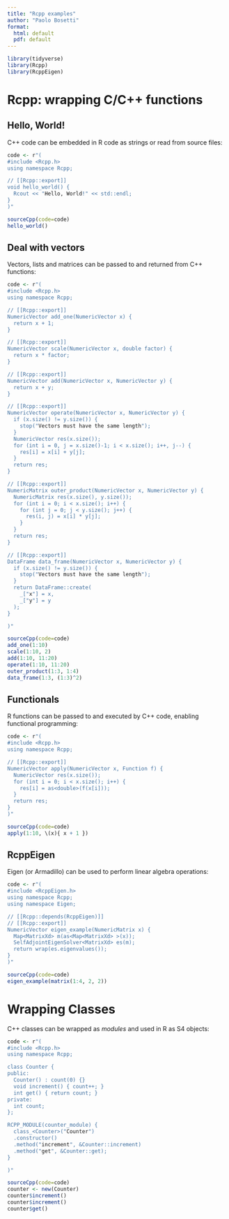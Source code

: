 ```yaml
---
title: "Rcpp examples"
author: "Paolo Bosetti"
format:
  html: default
  pdf: default
---
```



```r
library(tidyverse)
library(Rcpp)
library(RcppEigen)
```


# Rcpp: wrapping C/C++ functions

## Hello, World!

C++ code can be embedded in R code as strings or read from source files:

```r
code <- r"(
#include <Rcpp.h>
using namespace Rcpp;

// [[Rcpp::export]]
void hello_world() {
  Rcout << "Hello, World!" << std::endl;
}
)"

sourceCpp(code=code)
hello_world()
```

## Deal with vectors

Vectors, lists and matrices can be passed to and returned from C++ functions:

```r
code <- r"(
#include <Rcpp.h>
using namespace Rcpp;

// [[Rcpp::export]]
NumericVector add_one(NumericVector x) {
  return x + 1;
}

// [[Rcpp::export]]
NumericVector scale(NumericVector x, double factor) {
  return x * factor;
}

// [[Rcpp::export]]
NumericVector add(NumericVector x, NumericVector y) {
  return x + y;
}

// [[Rcpp::export]]
NumericVector operate(NumericVector x, NumericVector y) {
  if (x.size() != y.size()) {
    stop("Vectors must have the same length");
  }
  NumericVector res(x.size());
  for (int i = 0, j = x.size()-1; i < x.size(); i++, j--) {
    res[i] = x[i] + y[j];
  }
  return res;
}

// [[Rcpp::export]]
NumericMatrix outer_product(NumericVector x, NumericVector y) {
  NumericMatrix res(x.size(), y.size());
  for (int i = 0; i < x.size(); i++) {
    for (int j = 0; j < y.size(); j++) {
      res(i, j) = x[i] * y[j];
    }
  }
  return res;
}

// [[Rcpp::export]]
DataFrame data_frame(NumericVector x, NumericVector y) {
  if (x.size() != y.size()) {
    stop("Vectors must have the same length");
  }
  return DataFrame::create(
    _["x"] = x, 
    _["y"] = y
  );
}

)"

sourceCpp(code=code)
add_one(1:10)
scale(1:10, 2)
add(1:10, 11:20)
operate(1:10, 11:20)
outer_product(1:3, 1:4)
data_frame(1:3, (1:3)^2)
```

## Functionals

R functions can be passed to and executed by C++ code, enabling functional programming:

```r
code <- r"(
#include <Rcpp.h>
using namespace Rcpp;

// [[Rcpp::export]]
NumericVector apply(NumericVector x, Function f) {
  NumericVector res(x.size());
  for (int i = 0; i < x.size(); i++) {
    res[i] = as<double>(f(x[i]));
  }
  return res;
}
)"

sourceCpp(code=code)
apply(1:10, \(x){ x + 1 })
```


## RcppEigen

Eigen (or Armadillo) can be used to perform linear algebra operations:

```r

code <- r"(
#include <RcppEigen.h>
using namespace Rcpp;
using namespace Eigen;

// [[Rcpp::depends(RcppEigen)]]
// [[Rcpp::export]]
NumericVector eigen_example(NumericMatrix x) {
  Map<MatrixXd> m(as<Map<MatrixXd> >(x));
  SelfAdjointEigenSolver<MatrixXd> es(m);
  return wrap(es.eigenvalues());
}
)"

sourceCpp(code=code)
eigen_example(matrix(1:4, 2, 2))
```


# Wrapping Classes

C++ classes can be wrapped as *modules* and used in R as S4 objects:

```r
code <- r"(
#include <Rcpp.h>
using namespace Rcpp;

class Counter {
public:
  Counter() : count(0) {}
  void increment() { count++; }
  int get() { return count; }
private:
  int count;
};

RCPP_MODULE(counter_module) {
  class_<Counter>("Counter")
  .constructor()
  .method("increment", &Counter::increment)
  .method("get", &Counter::get);
}

)"

sourceCpp(code=code)
counter <- new(Counter)
counter$increment()
counter$increment()
counter$get()

```

